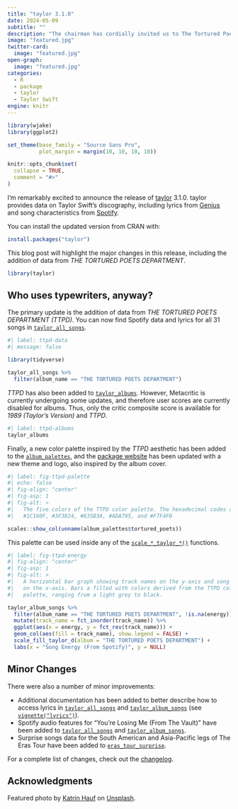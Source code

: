 ```yaml
---
title: "taylor 3.1.0"
date: 2024-05-09
subtitle: ""
description: "The chairman has cordially invited us to The Tortured Poets Department."
image: "featured.jpg"
twitter-card:
  image: "featured.jpg"
open-graph:
  image: "featured.jpg"
categories:
  - R
  - package
  - taylor
  - Taylor Swift
engine: knitr
---
```


```r
library(wjake)
library(ggplot2)

set_theme(base_family = "Source Sans Pro",
          plot_margin = margin(10, 10, 10, 10))

knitr::opts_chunk$set(
  collapse = TRUE,
  comment = "#>"
)
```

I'm remarkably excited to announce the release of [taylor](https://taylor.wjakethompson.com) 3.1.0.
taylor provides data on Taylor Swift's discography, including lyrics from [Genius](https://genius.com/artists/Taylor-swift) and song characteristics from [Spotify](https://open.spotify.com/artist/06HL4z0CvFAxyc27GXpf02).

You can install the updated version from CRAN with:

```r
install.packages("taylor")
```

This blog post will highlight the major changes in this release, including the addition of data from *THE TORTURED POETS DEPARTMENT*.

```r
library(taylor)
```

## Who uses typewriters, anyway?

The primary update is the addition of data from *THE TORTURED POETS DEPARTMENT (TTPD)*.
You can now find Spotify data and lyrics for all 31 songs in [`taylor_all_songs`](`r downlit::autolink_url("taylor::taylor_all_songs")`).

```r
#| label: ttpd-data
#| message: false

library(tidyverse)

taylor_all_songs %>% 
  filter(album_name == "THE TORTURED POETS DEPARTMENT")
```

*TTPD* has also been added to [`taylor_albums`](`r downlit::autolink_url("taylor::taylor_albums")`).
However, Metacritic is currently undergoing some updates, and therefore user scores are currently disabled for albums.
Thus, only the critic composite score is available for *1989 (Taylor's Version)* and *TTPD*.

```r
#| label: ttpd-albums
taylor_albums
```

Finally, a new color palette inspired by the *TTPD* aesthetic has been added to the [`album_palettes`](`r downlit::autolink_url("taylor::album_palettes")`), and the [package website](https://taylor.wjakethompson.com) has been updated with a new theme and logo, also inspired by the album cover.

```r
#| label: fig-ttpd-palette
#| echo: false
#| fig-align: "center"
#| fig-asp: 1
#| fig-alt: >
#|   The five colors of the TTPD color palette. The hexadecimal codes are
#|   #1C160F, #3F3824, #635B3A, #ADA795, and #F7F4F0

scales::show_col(unname(album_palettes$tortured_poets))
```

This palette can be used inside any of the [`scale_*_taylor_*()`](`r downlit::autolink_url("taylor::scale_color_taylor_d()")`) functions.

```r
#| label: fig-ttpd-energy
#| fig-align: "center"
#| fig-asp: 1
#| fig-alt: >
#|   A horizontal bar graph showing track names on the y-axis and song energey
#|   on the x-axis. Bars a filled with colors derived from the TTPD color
#|   palette, ranging from a light grey to black.

taylor_album_songs %>% 
  filter(album_name == "THE TORTURED POETS DEPARTMENT", !is.na(energy)) %>% 
  mutate(track_name = fct_inorder(track_name)) %>% 
  ggplot(aes(x = energy, y = fct_rev(track_name))) +
  geom_col(aes(fill = track_name), show.legend = FALSE) +
  scale_fill_taylor_d(album = "THE TORTURED POETS DEPARTMENT") +
  labs(x = "Song Energy (From Spotify)", y = NULL)
```

## Minor Changes

There were also a number of minor improvements:

* Additional documentation has been added to better describe how to access lyrics in [`taylor_all_songs`](`r downlit::autolink_url("taylor::taylor_all_songs")`) and [`taylor_album_songs`](`r downlit::autolink_url("taylor::taylor_album_songs")`) (see [`vignette("lyrics")`](https://taylor.wjakethompson.com/articles/lyrics)).
* Spotify audio features for "You're Losing Me (From The Vault)" have been added to [`taylor_all_songs`](`r downlit::autolink_url("taylor::taylor_all_songs")`) and [`taylor_album_songs`](`r downlit::autolink_url("taylor::taylor_album_songs")`).
* Surprise songs data for the South American and Asia-Pacific legs of The Eras Tour have been added to [`eras_tour_surprise`](`r downlit::autolink_url("taylor::eras_tour_surprise")`).

For a complete list of changes, check out the [changelog](https://taylor.wjakethompson.com/news/index.html#taylor-310).

## Acknowledgments {.appendix}

Featured photo by <a href="https://unsplash.com/@trine?utm_content=creditCopyText&utm_medium=referral&utm_source=unsplash">Katrin Hauf</a> on <a href="https://unsplash.com/photos/black-and-white-typewriter-on-white-table-jpkvklXwt98?utm_content=creditCopyText&utm_medium=referral&utm_source=unsplash">Unsplash</a>.
  
